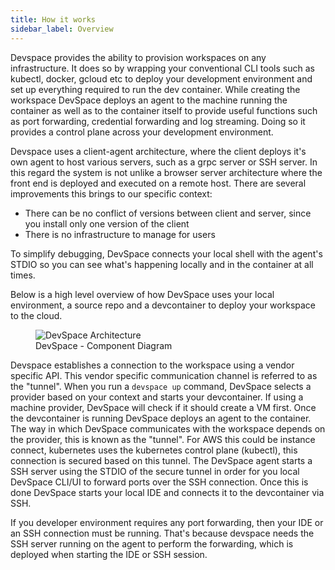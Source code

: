 ```yaml
---
title: How it works
sidebar_label: Overview
---
```


Devspace provides the ability to provision workspaces on any infrastructure. It does so by wrapping your conventional CLI tools such as kubectl, docker, gcloud etc to deploy your development environment 
and set up everything required to run the dev container. While creating the workspace DevSpace deploys an agent to the machine running the container as well as to the container itself to provide useful 
functions such as port forwarding, credential forwarding and log streaming. Doing so it provides a control plane across your development environment.

Devspace uses a client-agent architecture, where the client deploys it's own agent to host various servers, such as a grpc server or SSH server. 
In this regard the system is not unlike a browser server architecture where the front end is deployed and executed on a remote host. There are several improvements this brings to our specific context:
 - There can be no conflict of versions between client and server, since you install only one version of the client
 - There is no infrastructure to manage for users
 
To simplify debugging, DevSpace connects your local shell with the agent's STDIO so you can see what's happening locally and in the container at all times.

Below is a high level overview of how DevSpace uses your local environment, a source repo and a devcontainer to deploy your workspace to the cloud.

<figure>
  <img src="/docs/media/c4_workspaces.png" alt="DevSpace Architecture" />
  <figcaption>DevSpace - Component Diagram</figcaption>
</figure>

Devspace establishes a connection to the workspace using a vendor specific API. This vendor specific communication channel is referred to as the "tunnel".  When you run a `devspace up` command, DevSpace selects a 
provider based on your context and starts your devcontainer. If using a machine provider, DevSpace will check if it should create a VM first. Once the devcontainer
is running DevSpace deploys an agent to the container. The way in which DevSpace communicates with the workspace depends on the provider, this is known as the "tunnel". For AWS this could be instance connect, kubernetes uses
the kubernetes control plane (kubectl), this connection is secured based on this tunnel. The DevSpace agent starts a SSH server using the STDIO of the secure tunnel in order for you local DevSpace CLI/UI to forward
ports over the SSH connection. Once this is done DevSpace starts your local IDE and connects it to the devcontainer via SSH.

If you developer environment requires any port forwarding, then your IDE or an SSH connection must be running. That's because devspace needs the SSH server running on the agent to perform the forwarding,
which is deployed when starting the IDE or SSH session.
